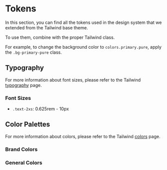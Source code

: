 
<Meta title="Docs/Tokens" />

# Tokens

In this section, you can find all the tokens used in the design system that we extended from the Tailwind base theme.

To use them, combine with the proper Tailwind class.

For example, to change the background color to `colors.primary.pure`, apply the `.bg-primary-pure` class.

## Typography

For more information about font sizes, please refer to the Tailwind [typography](https://tailwindcss.com/docs/font-family) page.

### Font Sizes

- `.text-2xs`: 0.625rem - 10px

## Color Palettes

For more information about colors, please refer to the Tailwind [colors](https://tailwindcss.com/docs/customizing-colors) page.

### Brand Colors

<ColorPalette>
  <ColorItem
    title="colors.primary"
    subtitle="Primary color"
    colors={{
      lightest: '#CBD6FF',
      lighter: '#A1A1FF',
      light: '#7474DB',
      medium: '#28289C',
      dark: '#0F0F70',
      pure: '#00003C',
    }}
  />
  <ColorItem
    title="colors.secondary"
    subtitle="Secondary color"
    colors={{
      lightest: '#D7E2FF ',
      lighter: '#ACC7FF',
      light: '#6590DE',
      medium: '#2E5DA8',
      pure: '#2B4A7E',
      dark: '#002F67',
    }}
  />
  <ColorItem
    title="colors.highlight"
    subtitle="Highlight color"
    colors={{
      lightest: '#BEF9FF ',
      lighter: '#96F5FE',
      light: '#41EFFF',
      pure: '#00CDDF',
      medium: '#00BFD0',
      dark: '#009AA8',
    }}
  />
</ColorPalette>

### General Colors

<ColorPalette>
  <ColorItem
    title="colors.success"
    subtitle="Success color"
    colors={{
      light: '#40E4B8',
      pure: '#00BA88',
      medium: '#00976E',
      dark: '#004D38',
    }}
  />
  <ColorItem
    title="colors.warning"
    subtitle="Warning color"
    colors={{
      light: '#F4A360',
      pure: '#EB7E24',
      medium: '#DB6300',
      dark: '#9D4700',
    }}
  />
  <ColorItem
    title="colors.error"
    subtitle="Error color"
    colors={{
      light: '#F3635F',
      pure: '#DE3730',
      medium: '#BD0600',
      dark: '#770300',
    }}
  />
  <ColorItem
    title="colors.high"
    subtitle="High color"
    colors={{
      pure: '#FFFFFF',
      light: '#F2F2F2',
      medium: '#E0E0E0',
      dark: '#BFBFBF',
    }}
  />
  <ColorItem
    title="colors.low"
    subtitle="Low color"
    colors={{
      light: '#A4A4A4',
      medium: '#7A7A7A',
      dark: '#545454',
      pure: '#000000',
    }}
  />
</ColorPalette>
